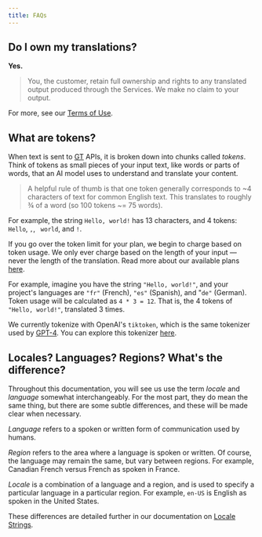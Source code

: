 ```yaml
---
title: FAQs
---
```


## Do I own my translations?

**Yes.** 

> You, the customer, retain full ownership and rights to any translated output produced through the Services. We make no claim to your output.

For more, see our [Terms of Use](https://www.generaltranslation.com/terms).

## What are tokens?

When text is sent to [GT](https://www.generaltranslation.com) APIs, it is broken down into chunks called *tokens*.
Think of tokens as small pieces of your input text, like words or parts of words, that an AI model uses to understand and translate your content.

> A helpful rule of thumb is that one token generally corresponds to ~4 characters of text for common English text. This translates to roughly ¾ of a word (so 100 tokens ~= 75 words).

For example, the string `Hello, world!` has 13 characters, and 4 tokens: `Hello`, `,`, ` world`, and `!`.

If you go over the token limit for your plan, we begin to charge based on token usage. 
We only ever charge based on the length of your input — never the length of the translation.
Read more about our available plans [here](https://www.generaltranslation.com/pricing).

For example, imagine you have the string `"Hello, world!"`, and your project's languages are `"fr"` (French), `"es"` (Spanish), and "`de"` (German).
Token usage will be calculated as `4 * 3 = 12`. That is, the 4 tokens of `"Hello, world!"`, translated 3 times.

We currently tokenize with OpenAI's `tiktoken`, which is the same tokenizer used by [GPT-4](https://openai.com/index/gpt-4/). You can explore this tokenizer [here](https://platform.openai.com/tokenizer).

## Locales? Languages? Regions? What's the difference?

Throughout this documentation, you will see us use the term *locale* and *language* somewhat interchangeably.
For the most part, they do mean the same thing, but there are some subtle differences, and these will be made clear when necessary.

*Language* refers to a spoken or written form of communication used by humans.

*Region* refers to the area where a language is spoken or written. Of course, the language may remain the same, but vary between regions. For example, Canadian French versus French as spoken in France.

*Locale* is a combination of a language and a region, and is used to specify a particular language in a particular region. For example, `en-US` is English as spoken in the United States.

These differences are detailed further in our documentation on [Locale Strings](/docs/reference/locale-strings).